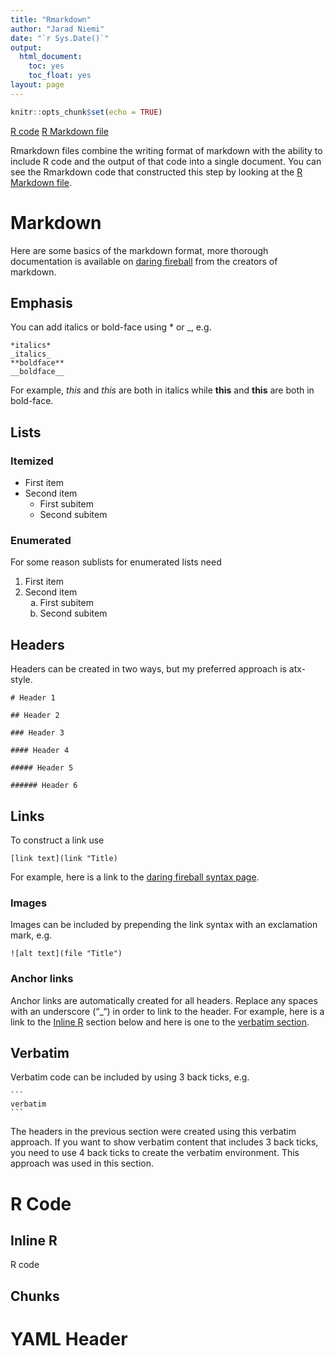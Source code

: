 ```yaml
---
title: "Rmarkdown"
author: "Jarad Niemi"
date: "`r Sys.Date()`"
output:
  html_document:
    toc: yes
    toc_float: yes
layout: page
---
```


```r
knitr::opts_chunk$set(echo = TRUE)
```

[R code](24-rmarkdown.R) [R Markdown file](24-rmarkdown.Rmd)

Rmarkdown files combine the writing format of markdown with the ability to 
include R code and the output of that code into a single document. 
You can see the Rmarkdown code that constructed this step by looking at the 
[R Markdown file](24-rmarkdown.Rmd).

# Markdown

Here are some basics of the markdown format,
more thorough documentation is available on 
[daring fireball](https://daringfireball.net/projects/markdown/syntax)
from the creators of markdown. 

## Emphasis

You can add italics or bold-face using \* or \_, e.g.

```
*italics*
_italics_
**boldface**
__boldface__
```

For example, 
*this* and _this_ are both in italics while
**this** and __this__ are both in bold-face. 


## Lists

### Itemized

- First item
- Second item
  - First subitem
  - Second subitem

### Enumerated

For some reason sublists for enumerated lists need 

1. First item
1. Second item
    a. First subitem
    a. Second subitem





## Headers

Headers can be created in two ways, but my preferred approach is atx-style. 

```
# Header 1

## Header 2

### Header 3

#### Header 4

##### Header 5

###### Header 6
```



## Links

To construct a link use 

```
[link text](link "Title)
```

For example, here is a link to the 
[daring fireball syntax page](https://daringfireball.net/projects/markdown/syntax).



### Images

Images can be included by prepending the link syntax with an exclamation mark,
e.g. 

```
![alt text](file "Title")
```



### Anchor links

Anchor links are automatically created for all headers.
Replace any spaces with an underscore ("_") in order to link to the header. 
For example, here is a link to the 
[Inline R](#inline-r)
section below
and here is one to the [verbatim section](#verbatim).


## Verbatim

Verbatim code can be included by using 3 back ticks, e.g.

````
```
verbatim
```
````

The headers in the previous section were created using this verbatim approach.
If you want to show verbatim content that includes 3 back ticks, you need to 
use 4 back ticks to create the verbatim environment. 
This approach was used in this section.












# R Code



## Inline R

R code 

## Chunks

# YAML Header


